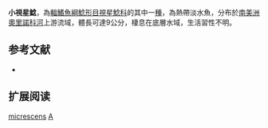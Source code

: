 {{Speciesbox
| name = 小視星鯰
| image = 
| image_width = 250px
| image_caption = 
| status = NE
| status_system = IUCN3.1
| genus = Astroblepus
| species = micrescens
| authority = [[Eigenmann|Eigenmann]], 1918
| synonyms = *''Astroblepus grixalvii micrescens'',Eigenmann, 1918
}}

'''小視星鯰'''，為[[輻鰭魚綱|輻鰭魚綱]][[鯰形目|鯰形目]][[視星鯰科|視星鯰科]]的其中一[[種|種]]，為熱帶淡水魚，分布於[[南美洲|南美洲]][[奧里諾科河|奧里諾科河]]上游流域，體長可達9公分，棲息在底層水域，生活習性不明。

==参考文献==
*{{FishBase_species|genus=Astroblepus|species=micrescens|year=2014|month=11}}

== 扩展阅读 ==
{{refbegin}}
{{wikispecies-inline|Astroblepus micrescens|小視星鯰}}
{{refend}}
{{Taxonbar|from=Q6429645}}

[[Category:視星鯰屬|micrescens]]
[[Category:1918年描述的魚類|A]]